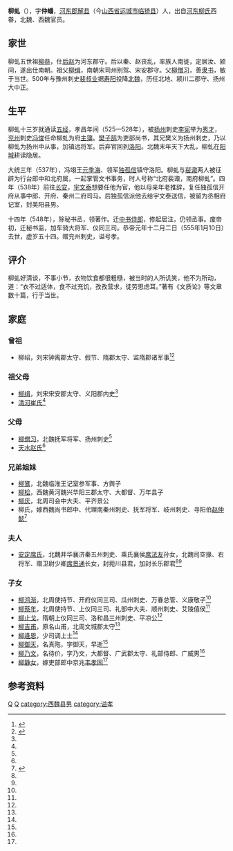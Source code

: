 '''柳虬'''（{{bd|502年||555年|1月10日||}}），字'''仲蟠'''，[[河东郡_(中国)|河东郡]][[解县|解县]]（今[[山西省|山西省]][[运城市|运城市]][[临猗县|临猗县]]）人，出自[[河东柳氏|河东柳氏]]西眷，北魏、西魏官员。

==家世==
柳虬五世祖[[柳恭|柳恭]]，仕[[后赵|后赵]]为河东郡守。后以秦、赵丧乱，率族人南徙，定居汝、颍间，遂出仕南朝。祖父[[柳缉|柳缉]]，南朝宋司州别驾、宋安郡守。父[[柳僧习|柳僧习]]，善[[隶书|隶书]]，敏于当世。500年与豫州刺史[[裴叔业|裴叔业]]据[[寿阳|寿阳]]投降[[北魏|北魏]]，历任北地、颍川二郡守、扬州大中正。

==生平==
柳虬十三岁就通读[[五经|五经]]，孝昌年间（525—528年），被[[扬州|扬州]]刺史[[李宪_(北魏)|李宪]]举为[[秀才|秀才]]，[[兖州|兖州]]刺史[[冯俊|冯俊]]任命柳虬为府[[主簿|主簿]]。[[樊子鹄|樊子鹄]]为吏部尚书，其兄樊义为扬州刺史，乃以柳虬为扬州中从事，加镇远将军。后弃官回到[[洛阳|洛阳]]。北魏末年天下大乱，柳虬在[[阳城|阳城]]耕读隐居。 

大统三年（537年），冯翊王[[元季海|元季海]]、领军[[独孤信|独孤信]]镇守洛阳。柳虬与[[裴诹|裴诹]]两人被征辟为行台郎中和北府属，一起掌管文书事务，时人号称“北府裴诹，南府柳虬”。四年（538年）前往[[长安|长安]]，[[宇文泰|宇文泰]]想要任他为官，他以母亲年老推辞，复任独孤信开府从事中郎、开府、秦州二府司马。后独孤信派他去给宇文泰送信，被留为丞相府记室，封美阳县男。

十四年（548年），除秘书丞，领著作。迁[[中书侍郎|中书侍郎]]，修起居注，仍领丞事。废帝初，迁秘书监，加车骑大将军、仪同三司。恭帝元年十二月二日（555年1月10日）去世，虚岁五十四。赠兖州刺史，谥号孝。

==评介==
柳虬好清谈，不事小节，衣物饮食都很粗糙，被当时的人所讥笑，他不为所动，道：“衣不过适体，食不过充饥，孜孜营求，徒劳思虑耳。”著有《文质论》等文章数十篇，行于当世。

==家庭==
{{main|河东柳氏世系图}}
===曾祖===
*柳绍，刘宋钟离郡太守、假节、隋郡太守、监隋郡诸军事<ref name=autogenerated1>{{Citation| author=辛龙  党晓婷  王晓静  荣洁  王保平  王毅  张新汉  宁琰  王艳朋| year=2020年| title=《陕西西安西魏乙弗虬及夫人隋代席氏合葬墓发掘简报》| periodical=《考古与文物》| volume=| issue=01期| pages=51-54| url=http://www.cnki.com.cn/Article/CJFDTOTAL-KGYW202001004.htm| doi=| oclc=| accessdate=2020-11-15| archive-date=2021-04-22| archive-url=https://web.archive.org/web/20210422013610/http://www.cnki.com.cn/Article/CJFDTOTAL-KGYW202001004.htm| dead-url=no}}</ref><ref name=autogenerated2>{{Citation| author=宁琰| year=2020年| title=《西魏乙弗虬暨夫人隋代席氏墓志考释》| periodical=《考古与文物》| volume=| issue=01期| pages=51-54| url=http://www.cnki.com.cn/Article/CJFDTOTAL-KGYW202001009.htm| doi=| oclc=| accessdate=2020-11-15| archive-date=2021-04-22| archive-url=https://web.archive.org/web/20210422012557/http://www.cnki.com.cn/Article/CJFDTOTAL-KGYW202001009.htm| dead-url=no}}</ref>

===祖父母===
*[[柳缉|柳缉]]，刘宋宋安郡太守、义阳郡内史<ref name=autogenerated1 />
*[[清河崔氏|清河崔氏]]<ref name=autogenerated1 />

===父母===
*[[柳僧习|柳僧习]]，北魏抚军将军、扬州刺史<ref name=autogenerated1 />
*[[天水赵氏|天水赵氏]]<ref name=autogenerated1 />

===兄弟姐妹===
*[[柳鷟|柳鷟]]，北魏临淮王记室参军事、方舆子
*[[柳桧|柳桧]]，西魏黄河魏兴华阳三郡太守、大都督、万年县子
*[[柳庆|柳庆]]，北周司会中大夫、平齐景公
*柳氏，嫁西魏尚书郎中、代理南秦州刺史、抚军将军、岐州刺史、寻阳伯[[赵仲懿|赵仲懿]]<ref>{{Cite book | author = 西安碑林博物馆编；赵力光主编| title = 《西安碑林博物馆新藏墓志汇编 上》 | location = 北京 | publisher = 线装书局 | date =2007年10月| pages =25-26 |ISBN =978-7-80106-630-5| accessdate = 2015-09-26 | url = | language= zh-cn| quote = }}</ref>

===夫人===
*[[安定席氏|安定席氏]]，北魏并华襄济秦五州刺史、乘氏襄侯[[席法友|席法友]]孙女，北魏司空掾、右将军、赠卫尉少卿[[席景通|席景通]]长女，封菀川县君，加封长乐郡君<ref name=autogenerated1 /><ref name=autogenerated2 />

===子女===
*[[柳鸿渐|柳鸿渐]]，北周使持节、开府仪同三司、瓜州刺史、万春总管、义康敬子<ref name=autogenerated1 />
*[[柳蔡年|柳蔡年]]，北周使持节、上仪同三司、礼部中大夫、顺州刺史、艾陵僖侯<ref name=autogenerated1 />
*[[柳止戈|柳止戈]]，隋朝上仪同三司、洛和昌三州刺史、平凉公<ref name=autogenerated1 />
*[[柳吉甫|柳吉甫]]，原名山甫，北周文城郡太守<ref name=autogenerated1 />
*[[柳逄恩|柳逄恩]]，少司调上士<ref name=autogenerated1 />
*[[柳御天|柳御天]]，名真陁，字御天，早逝<ref name=autogenerated1 />
*[[柳乃文|柳乃文]]，名待价，字乃文，大都督、广武郡太守、礼部侍郎、广威男<ref name=autogenerated1 />
*[[柳静女|柳静女]]，嫁吏部郎中京兆[[韦孝固|韦孝固]]<ref name=autogenerated1 />

==参考资料==
{{reflist}}

[[category:柳姓|Q]]
[[category:河东柳氏|Q]]
[[category:西魏县男|category:西魏县男]]
[[category:谥孝|category:谥孝]]